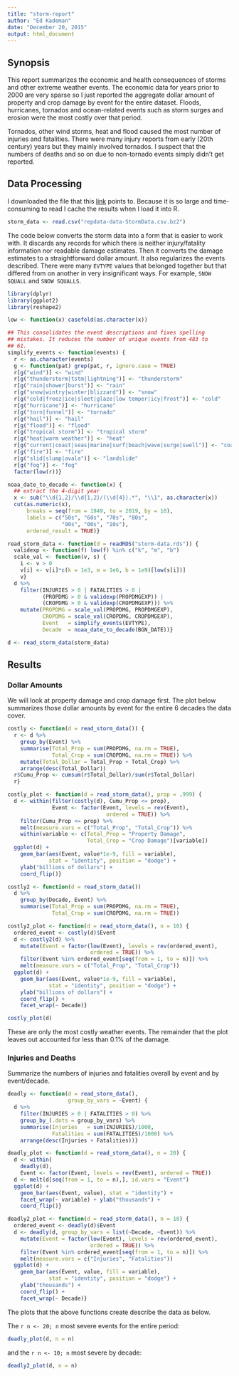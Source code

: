 ```yaml
---
title: "storm-report"
author: "Ed Kademan"
date: "December 20, 2015"
output: html_document
---
```


## Synopsis

This report summarizes the economic and health consequences of storms
and other extreme weather events. The economic data for years prior
to 2000 are very sparse so I just reported the aggregate dollar
amount of property and crop damage by event for the entire dataset.
Floods, hurricanes, tornados and ocean-related events such as storm
surges and erosion were the most costly over that period.

Tornados, other wind storms, heat and flood caused the most number
of injuries and fatalities. There were many injury reports from
early (20th century) years but they mainly involved tornados.
I suspect that the numbers of deaths and so on due to non-tornado
events simply didn't get reported.

## Data Processing

I downloaded the file that this
[link](https://d396qusza40orc.cloudfront.net/repdata%2Fdata%2FStormData.csv.bz2 "csv file")
points to. Because it is so large and time-consuming to read I cache the results when I load it into R.

```r
storm_data <- read.csv("repdata-data-StormData.csv.bz2")
```

The code below converts the storm data into a form that is easier
to work with. It discards any records for which there is neither
injury/fatality information nor readable damage estimates. Then it
converts the damage estimates to a straightforward dollar amount.
It also regularizes the events described. There were many `EVTYPE`
values that belonged together but that differed from on another in
very insignificant ways. For example, `SNOW SQUALL` and
`SNOW SQUALLS`.

```r
library(dplyr)
library(ggplot2)
library(reshape2)

low <- function(x) casefold(as.character(x))

## This consolidates the event descriptions and fixes spelling
## mistakes. It reduces the number of unique events from 483 to
## 61.
simplify_events <- function(events) {
  r <- as.character(events)
  g <- function(pat) grep(pat, r, ignore.case = TRUE)
  r[g("wind")] <- "wind"
  r[g("thunderstorm|tstm|lightning")] <- "thunderstorm"
  r[g("rain|shower|burst")] <- "rain"
  r[g("snow|wintry|winter|blizzard")] <- "snow"
  r[g("cold|freez|ice|sleet|glaze|low temper|icy|frost")] <- "cold"
  r[g("hurricane")] <- "hurricane"
  r[g("torn|funnel")] <- "tornado"
  r[g("hail")] <- "hail"
  r[g("flood")] <- "flood"
  r[g("tropical storm")] <- "tropical storm"
  r[g("heat|warm weather")] <- "heat"
  r[g("current|coast|seas|marine|surf|beach|wave|surge|swell")] <- "coastal/seas"
  r[g("fire")] <- "fire"
  r[g("slid|slump|avala")] <- "landslide"
  r[g("fog")] <- "fog"
  factor(low(r))}

noaa_date_to_decade <- function(x) {
  ## extract the 4-digit year
  x <- sub("\\d{1,2}/\\d{1,2}/(\\d{4}).*", "\\1", as.character(x))
  cut(as.numeric(x),
      breaks = seq(from = 1949, to = 2019, by = 10),
      labels = c("50s", "60s", "70s", "80s",
                 "90s", "00s", "10s"),
      ordered_result = TRUE)}

read_storm_data <- function(d = readRDS("storm-data.rds")) {
  validexp <- function(f) low(f) %in% c("k", "m", "b")
  scale_val <- function(v, s) {
    i <- v > 0
    v[i] <- v[i]*c(k = 1e3, m = 1e6, b = 1e9)[low(s[i])]
    v}
  d %>%
    filter(INJURIES > 0 | FATALITIES > 0 |
           (PROPDMG > 0 & validexp(PROPDMGEXP)) |
           (CROPDMG > 0 & validexp(CROPDMGEXP))) %>%
    mutate(PROPDMG = scale_val(PROPDMG, PROPDMGEXP),
           CROPDMG = scale_val(CROPDMG, CROPDMGEXP),
           Event   = simplify_events(EVTYPE),
           Decade  = noaa_date_to_decade(BGN_DATE))}

d <- read_storm_data(storm_data)
```

## Results

### Dollar Amounts

We will look at property damage and crop damage first. The plot
below summarizes those dollar amounts by event for the entire
6 decades the data cover.

```r
costly <- function(d = read_storm_data()) {
  r <- d %>%
    group_by(Event) %>%
    summarise(Total_Prop = sum(PROPDMG, na.rm = TRUE),
              Total_Crop = sum(CROPDMG, na.rm = TRUE)) %>%
    mutate(Total_Dollar = Total_Prop + Total_Crop) %>%
    arrange(desc(Total_Dollar))
  r$Cumu_Prop <- cumsum(r$Total_Dollar)/sum(r$Total_Dollar)
  r}

costly_plot <- function(d = read_storm_data(), prop = .999) {
  d <- within(filter(costly(d), Cumu_Prop <= prop),
              Event <- factor(Event, levels = rev(Event),
                               ordered = TRUE)) %>%
    filter(Cumu_Prop <= prop) %>%
    melt(measure.vars = c("Total_Prop", "Total_Crop")) %>%
    within(variable <- c(Total_Prop = "Property Damage",
                         Total_Crop = "Crop Damage")[variable])
  ggplot(d) +
    geom_bar(aes(Event, value*1e-9, fill = variable),
             stat = "identity", position = "dodge") +
    ylab("billions of dollars") +
    coord_flip()}

costly2 <- function(d = read_storm_data())
  d %>%
    group_by(Decade, Event) %>%
    summarise(Total_Prop = sum(PROPDMG, na.rm = TRUE),
              Total_Crop = sum(CROPDMG, na.rm = TRUE))

costly2_plot <- function(d = read_storm_data(), n = 10) {
  ordered_event <- costly(d)$Event
  d <- costly2(d) %>%
    mutate(Event = factor(low(Event), levels = rev(ordered_event),
                          ordered = TRUE)) %>%
    filter(Event %in% ordered_event[seq(from = 1, to = n)]) %>%
    melt(measure.vars = c("Total_Prop", "Total_Crop"))
  ggplot(d) +
    geom_bar(aes(Event, value*1e-9, fill = variable),
             stat = "identity", position = "dodge") +
    ylab("billions of dollars") +
    coord_flip() +
    facet_wrap(~ Decade)}

costly_plot(d)
```

These are only the most costly weather events. The remainder that
the plot leaves out accounted for less than 0.1% of the damage.

### Injuries and Deaths

Summarize the numbers of injuries and fatalities overall by event
and by event/decade.

```r
deadly <- function(d = read_storm_data(),
                   group_by_vars = ~Event) {
  d %>%
    filter(INJURIES > 0 | FATALITIES > 0) %>%
    group_by_(.dots = group_by_vars) %>%
    summarise(Injuries   = sum(INJURIES)/1000,
              Fatalities = sum(FATALITIES)/1000) %>%
    arrange(desc(Injuries + Fatalities))}

deadly_plot <- function(d = read_storm_data(), n = 20) {
  d <- within(
    deadly(d),
    Event <- factor(Event, levels = rev(Event), ordered = TRUE))
  d <- melt(d[seq(from = 1, to = n),], id.vars = "Event")
  ggplot(d) +
    geom_bar(aes(Event, value), stat = "identity") +
    facet_wrap(~ variable) + ylab("thousands") +
    coord_flip()}

deadly2_plot <- function(d = read_storm_data(), n = 10) {
  ordered_event <- deadly(d)$Event
  d <- deadly(d, group_by_vars = list(~Decade, ~Event)) %>%
    mutate(Event = factor(low(Event), levels = rev(ordered_event),
                          ordered = TRUE)) %>%
    filter(Event %in% ordered_event[seq(from = 1, to = n)]) %>%
    melt(measure.vars = c("Injuries", "Fatalities"))
  ggplot(d) +
    geom_bar(aes(Event, value, fill = variable),
             stat = "identity", position = "dodge") +
    ylab("thousands") +
    coord_flip() +
    facet_wrap(~ Decade)}
```

The plots that the above functions create describe the data as below.

The `r n <- 20; n` most severe events for the entire period:

```r
deadly_plot(d, n = n)
```

and the `r n <- 10; n` most severe by decade:

```r
deadly2_plot(d, n = n)
```


